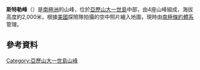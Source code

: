 {{coord|71|5|S|69|15|W|display=title}}

'''斯特勒峰'''（{{lang-en|Stellar Crests}}）是[[南極洲|南極洲]]的山峰，位於[[亞歷山大一世島|亞歷山大一世島]]中部，由4座山峰組成，海拔高度約2,000米，根據[[美國|美國]]探險隊拍攝的空中照片繪入地圖，現時由[[南極條約體系|南極條約體系]]管理。

==參考資料==
{{usgs-gazetteer}}

{{DEFAULTSORT:Stellar Crests}}
[[Category:亞歷山大一世島山峰|Category:亞歷山大一世島山峰]]


{{AlexanderIsland-geo-stub}}